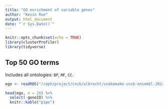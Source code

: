 ```yaml
---
title: "GO enrichment of variable genes"
author: "Kevin Rue"
output: html_document
date: "`r Sys.Date()`"
---
```


```r
knitr::opts_chunk$set(echo = TRUE)
library(clusterProfiler)
library(tidyverse)
```

## Top 50 GO terms

Includes all ontologies: `BP`, `MF`, `CC`.

```r
ego <- readRDS("/ceph/project/cncb/albrecht/snakemake-cncb-ensembl-2024/results/enrichgo/hvgs.rds")
```

```r
head(ego, n = 20) %>% 
  select(-geneID) %>%
  knitr::kable("pipe")
```
